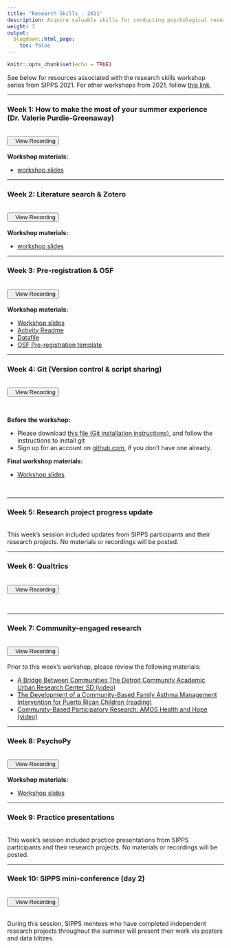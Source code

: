```yaml
---
title: "Research Skills - 2021"
description: Acquire valuable skills for conducting psychological research, from conducting literature reviews to developing your research question(s) to sharing your results with peers.
weight: 3
output:
  blogdown::html_page:
    toc: false
---
```


```r
knitr::opts_chunk$set(echo = TRUE)
```

See below for resources associated with the research skills workshop series from SIPPS 2021. For other workshops from 2021, follow [this link](/workshops2021).

<hr>

### Week 1: How to make the most of your summer experience (Dr. Valerie Purdie-Greenaway)
<br>
<div align="center"><a href="https://columbiauniversity.zoom.us/rec/share/7skt4Grewof6qv0WAy0IucdAjTF70dqtkSvOPNhoTDep7Z5uHnxdaxCb-QahT5eL.86kl_7PINQcwqkSJ" target="_blank" style="padding-bottom:10px"><button><i class="fas fa-video"></i>&nbsp;&nbsp;&nbsp;View Recording</button></a></div>
<br>
**Workshop materials:**
<ul>
<li><a href="/workshop_files/research-skills/SummerExp-VGP.pdf" download>workshop slides</a>
</ul>

<hr>

### Week 2: Literature search & Zotero
<br>
<div align="center"><a href="https://columbiauniversity.zoom.us/rec/share/aTzEDzUtrgNRZxjCqkQrGeyrxN8XL1JeqgqpPCPNoEOkcawLyylfdljhI_pZrC-s.P4IjrQT7qkY_4odZ" target="_blank" style="padding-bottom:10px"><button><i class="fas fa-video"></i>&nbsp;&nbsp;&nbsp;View Recording</button></a></div>
<br>
**Workshop materials:**
<ul>
<li><a href="/workshop_files/research-skills/LitSearch-AV.pdf" download>workshop slides</a>
</ul>

<hr>

### Week 3: Pre-registration & OSF
<br>
<div align="center"><a href="https://columbiauniversity.zoom.us/rec/share/yIYyLaOThBrTVL5KojCFXBKhtFTiqTmCVZK5N3WMr_a74WLEgykgENiL0rMAzxTl.mPbhDbcZWc_Wjqx4" target="_blank" style="padding-bottom:10px"><button><i class="fas fa-video"></i>&nbsp;&nbsp;&nbsp;View Recording</button></a></div>
<br>
**Workshop materials:**
<ul>
<li><a href="/workshop_files/research-skills/Prereg_OSF/PreReg_OSF_slides.pdf" download>Workshop slides</a>
<li><a href="/workshop_files/research-skills/Prereg_OSF/readMe_preRegWorkshop.docx" download>Activity Readme</a>
<li><a href="/workshop_files/research-skills/Prereg_OSF/modifedAffect.csv" download>Datafile</a>
<li><a href="/workshop_files/research-skills/Prereg_OSF/OSF_Prereg_Template.docx" download>OSF Pre-registration template</a>
</ul>

<hr>

### Week 4: Git (Version control & script sharing)
<br>
<div align="center"><a href="https://columbiauniversity.zoom.us/rec/play/ZsMlSXLV6-lGTA9fDx47ISVO8RYBSk_mRod_PCqP9-_aqLy7_ZOXPUTVjeKvqEYelsQWqrUkMzpmNAo.8tFYcKxGzZQoqCrD?_x_zm_rhtaid=599&_x_zm_rtaid=7YEOD9OySHa-fbj5JYIM0A.1625492249119.21bbfa79b54e8b2fcc59869b1cb49e19&autoplay=true&continueMode=true&startTime=1625170245000" target="_blank" style="padding-bottom:10px"><button><i class="fas fa-video"></i>&nbsp;&nbsp;&nbsp;View Recording</button></a></div>
<br>

**Before the workshop:**
<ul>
<li> Please download <a href="/workshop_files/research-skills/Git_installation_instructions.docx" download>this file (Git installation instructions)</a>, and follow the instructions to install git
<li> Sign up for an account on <a href="http://github.com/">github.com</a>, if you don't have one already.
</ul>

**Final workshop materials:**
<ul>
<li><a href="/workshop_files/research-skills/git.pptx" download>Workshop slides</a>
</ul>
<br>

<hr>

### Week 5: Research project progress update
<br>
This week's session included updates from SIPPS participants and their research projects. No materials or recordings will be posted.

<hr>

### Week 6: Qualtrics
<br>
<div align="center"><a href="https://columbiauniversity.zoom.us/rec/share/tcbdkfhDjHOaFpZW2I0mUdQ1SDmxHyagpOY9OpGYXTV4bmYiVy6s0051o8holjOo.rYvjZxhaoRn7DIOi" target="_blank" style="padding-bottom:10px"><button><i class="fas fa-video"></i>&nbsp;&nbsp;&nbsp;View Recording</button></a></div>
<br>

<hr>

### Week 7: Community-engaged research
<br>
<div align="center"><a href="https://columbiauniversity.zoom.us/rec/share/-W06nK27gfbe6ka9wdNhFhAlHdVuxvBwwk1A_gd8Nq9DToPvnUX0n1pfZGm2gIP4.MmyV7_7-bodOPW80" target="_blank" style="padding-bottom:10px"><button><i class="fas fa-video"></i>&nbsp;&nbsp;&nbsp;View Recording</button></a></div>
<br>
Prior to this week's workshop, please review the following materials:
<ul>
<li>[A Bridge Between Communities The Detroit Community Academic Urban Research Center SD (video)](https://youtu.be/P64TPPZyhhQ){target="_blank"}
<li>[The Development of a Community-Based Family Asthma Management Intervention for Puerto Rican Children (reading)](/workshop_files/research-skills/CommunityBasedAsthmaInterv.pdf){target="_blank"}
<li>[Community-Based Participatory Research: AMOS Health and Hope (video)](https://youtu.be/vPzz-E-61xc){target="_blank"}
</ul>

<hr>

### Week 8: PsychoPy
<br>
<div align="center"><a href="https://columbiauniversity.zoom.us/rec/share/J-Jk88lveo_ZdrXNYNaRR0dnLu2dVclmh-ESkjpop5Dy_3upKO6Cw8pRllaQeHZv.U_U-3wHLXYWUOKGq" target="_blank" style="padding-bottom:10px"><button><i class="fas fa-video"></i>&nbsp;&nbsp;&nbsp;View Recording</button></a></div>
<br>
**Workshop materials:**
<ul>
<li><a href="/workshop_files/research-skills/PsychoPyPresentation.pdf" download>Workshop slides</a>
</ul>

<hr>

### Week 9: Practice presentations
<br>
This week's session included practice presentations from SIPPS participants and their research projects. No materials or recordings will be posted.

<hr>

### Week 10: SIPPS mini-conference (day 2)
<br>
<div align="center"><a href="https://columbiauniversity.zoom.us/rec/share/DfsIqBwwnqTrBcLBo6MgPzvwCvl1LCRT7vYrvjJBhlzfQWy_tyMUh1Vw7caFhsmn.H0RsRob9-cwR5jrn" target="_blank" style="padding-bottom:10px"><button><i class="fas fa-video"></i>&nbsp;&nbsp;&nbsp;View Recording</button></a></div>
<br>
During this session, SIPPS mentees who have completed independent research projects throughout the summer will present their work via posters and data blitzes.